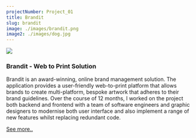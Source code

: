 ```yaml
---
projectNumber: Project_01
title: Brandit
slug: brandit
image: ./images/brandit.png
image2: ./images/dog.jpg
---
```


<!-- Web application built using Node and React. Comprosised of a plethora of node micro-services, monitored using PM2. With a front-end built using React. -->

<TwoCol>

<img src="./images/brandit.png" />

<h3>Brandit - Web to Print Solution</h3>

<p>Brandit is an award-winning, online brand management solution. The application
provides a user-friendly web-to-print platform that allows brands to create
multi-platform, bespoke artwork that adheres to their brand guidelines.
Over the course of 12 months, I worked on the project both backend and frontend with
a team of software engineers and graphic designers to modernise both user interface
and also implement a range of new features whilst replacing redundant code.
</p>
<p><a href="https://branditglobal.com/#brandit-demo-video">See more..</a></p>

</TwoCol>
